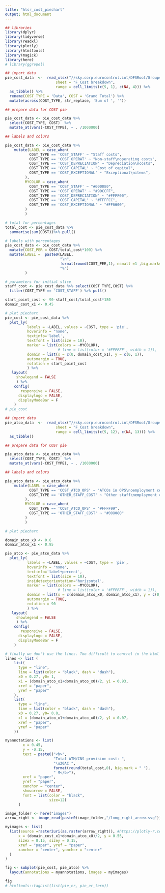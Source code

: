 ```yaml
---
title: "hlsr_cost_piechart"
output: html_document
---
```


```r
## libraries
library(dplyr)
library(tidyverse)
library(readxl)
library(plotly)
library(htmltools)
library(magick)
library(here)
# library(ggrepel)
```

```r
## import data
pie_cost_data  <-  read_xlsx("//sky.corp.eurocontrol.int/DFSRoot/Groups/HQ/dgof-pru/Project/ACE/Data for ACE landing page and digital reports/hlsr2021_data.xlsx",
                       sheet = "F_Cost breakdown",
                       range = cell_limits(c(9, 1), c(NA, 4))) %>%
  as_tibble() %>% 
  rename(COST_TYPE = 'Data', COST = 'Grand Total') %>% 
  mutate(across(COST_TYPE, str_replace, 'Sum of ', ''))

## prepare data for COST pie

pie_cost_data <- pie_cost_data %>% 
  select(COST_TYPE, COST)  %>% 
  mutate_at(vars(-COST_TYPE), ~ . /1000000) 

## labels and colurs

pie_cost_data <- pie_cost_data %>% 
    mutate(LABEL = case_when(
           COST_TYPE == 'COST_STAFF' ~ "Staff costs",
           COST_TYPE == 'COST_OPERAT' ~ "Non-staff\noperating costs",
           COST_TYPE == 'COST_DEPRECIATION' ~ "Depreciation\ncosts",
           COST_TYPE == 'COST_CAPITAL' ~ "Cost of capital",
           COST_TYPE == 'COST_EXCEPTIONAL' ~ "Exceptional\nitems",
         ),
         MYCOLOR = case_when(
           COST_TYPE == 'COST_STAFF' ~ "#000080",
           COST_TYPE == 'COST_OPERAT' ~ "#99CCFF",
           COST_TYPE == 'COST_DEPRECIATION' ~ "#FFFF00",
           COST_TYPE == 'COST_CAPITAL' ~ "#FFFFCC",
           COST_TYPE == 'COST_EXCEPTIONAL' ~ "#FF6600",
         )
         )

# total for percentages
total_cost <- pie_cost_data %>%
  summarise(sum(COST))%>% pull()

# labels with percentages
pie_cost_data <- pie_cost_data %>% 
  mutate(COST_PER = COST/total_cost*100) %>% 
  mutate(LABEL =  paste0(LABEL,
                         "\n",
                         format(round(COST_PER,1), nsmall =1 ,big.mark= " "),
                         "%")
         )

# parameters for initial slice
staff_cost <- pie_cost_data %>% select(COST_TYPE,COST) %>% 
  filter(COST_TYPE == 'COST_STAFF') %>% pull() 

start_point_cost <- 90-staff_cost/total_cost*180
domain_cost_x1 <- 0.45

# plot piechart
pie_cost <- pie_cost_data %>% 
  plot_ly(
          labels = ~LABEL, values = ~COST, type = 'pie',
          hoverinfo = "none",
          textinfo='label',
          textfont = list(size = 10),
          marker = list(colors = ~MYCOLOR),
                        # line = list(color = '#FFFFFF', width = 1)),
          domain = list(x = c(0, domain_cost_x1), y = c(0, 1)),
          automargin = TRUE,
          rotation = start_point_cost
          ) %>% 
   layout(
     showlegend = FALSE
     ) %>% 
    config(
       responsive = FALSE,
      displaylogo = FALSE,
      displayModeBar = F
    )
# pie_cost
```

```r
## import data
pie_atco_data  <-  read_xlsx("//sky.corp.eurocontrol.int/DFSRoot/Groups/HQ/dgof-pru/Project/ACE/Data for ACE landing page and digital reports/hlsr2021_data.xlsx",
                       sheet = "F_Cost breakdown",
                       range = cell_limits(c(9, 12), c(NA, 13))) %>%
  as_tibble() 

## prepare data for COST pie

pie_atco_data <- pie_atco_data %>% 
  select(COST_TYPE, COST)  %>% 
  mutate_at(vars(-COST_TYPE), ~ . /1000000) 

## labels and colurs

pie_atco_data <- pie_atco_data %>% 
    mutate(LABEL = case_when(
           COST_TYPE == 'COST_ATCO_OPS' ~ "ATCOs in OPS\noemployment costs",
           COST_TYPE == 'OTHER_STAFF_COST' ~ "Other staff\nemployment costs"
         ),
         MYCOLOR = case_when(
           COST_TYPE == 'COST_ATCO_OPS' ~ "#FFFF99",
           COST_TYPE == 'OTHER_STAFF_COST' ~ "#008080"
         )
         )

# plot piechart

domain_atco_x0 <- 0.6
domain_atco_x1 <- 0.95

pie_atco <- pie_atco_data %>% 
  plot_ly(
          labels = ~LABEL, values = ~COST, type = 'pie',
          hoverinfo = "none",
          textinfo='label+percent',
          textfont = list(size = 10),
          insidetextorientation='horizontal',
          marker = list(colors = ~MYCOLOR),
                        # line = list(color = '#FFFFFF', width = 1)),
          domain = list(x = c(domain_atco_x0, domain_atco_x1), y = c(0, 1)),
          automargin = TRUE,
          rotation = 90
          ) %>% 
   layout(
     showlegend = FALSE
     ) %>% 
    config(
       responsive = FALSE,
      displaylogo = FALSE,
      displayModeBar = F
    )

```


```r

# finally we don't use the lines. Too difficult to control in the html page
lines <- list (
    list(
      type = "line",
      line = list(color = "black", dash = "dash"),
      x0 = 0.27, y0= 1,
      x1 = (domain_atco_x1+domain_atco_x0)/2, y1 = 0.93,
      xref = "paper",
      yref = "paper"
    ),
    list(
      type = "line",
      line = list(color = "black", dash = "dash"),
      x0 = 0.27, y0= 0.0,
      x1 = (domain_atco_x1+domain_atco_x0)/2, y1 = 0.07,
      xref = "paper",
      yref = "paper"
    ))

myannotations <- list(
        x = 0.45,
        y = -0.15,
        text = paste0("<b>", 
                      "Total ATM/CNS provision cost: ", 
                      "\u20AC ",
                      format(round(total_cost,0), big.mark = " "),
                      " M</b>"),
        xref = "paper",
        yref = "paper",
        xanchor = "center",
        showarrow = FALSE,
        font = list(color = "black",
                    size=12)
      )

image_folder <- here("images")
arrow_right <- image_read(paste0(image_folder,"/long_right_arrow.svg"))

myimages <- list(
  list(source =raster2uri(as.raster(arrow_right)), #https://plotly-r.com/embedding-images.html
      x = (domain_cost_x1+domain_atco_x0)/2, y = 0.55, 
      sizex = 0.15, sizey = 0.15,
      xref = "paper", yref = "paper", 
      xanchor = "center", yanchor = "center"
  )  
)

fig <- subplot(pie_cost, pie_atco) %>% 
  layout(annotations = myannotations, images = myimages)

fig
# htmltools::tagList(list(pie_er, pie_er_term))
```